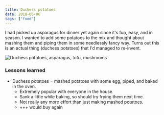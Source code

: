 ```yaml
---
title: Duchess potatoes
date: 2018-06-06
tags: ["food"]
---
```


I had picked up asparagus for dinner yet again since it's fun, easy, and in season.
I wanted to add some potatoes to the mix and thought about mashing them and piping them in some needlessly fancy way.
Turns out this is an actual thing (duchess potatoes) that I'd managed to re-invent.

![](images/IMG_20180606_184555_Bokeh.jpg "Duchess potatoes, asparagus, tofu, mushrooms")

### Lessons learned

- Duchess potatoes = mashed potatoes with some egg, piped, and baked in the oven.
  - Extremely popular with everyone in the house.
  - Sank a little while baking, so should try frying them next time.
  - Not really any more effort than just making mashed potatoes.
  - +++ would buy again
